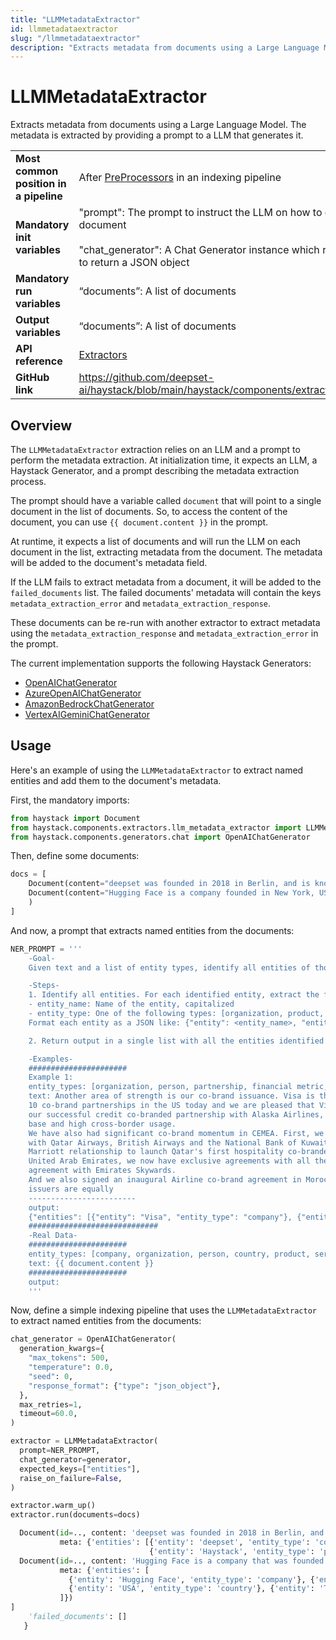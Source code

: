 ```yaml
---
title: "LLMMetadataExtractor"
id: llmmetadataextractor
slug: "/llmmetadataextractor"
description: "Extracts metadata from documents using a Large Language Model. The metadata is extracted by providing a prompt to a LLM that generates it."
---
```


# LLMMetadataExtractor

Extracts metadata from documents using a Large Language Model. The metadata is extracted by providing a prompt to a LLM that generates it.

|  |  |
| --- | --- |
| **Most common position in a pipeline** | After [PreProcessors](../preprocessors.mdx) in an indexing pipeline |
| **Mandatory init variables** | "prompt": The prompt to instruct the LLM on how to extract metadata from the document  <br /> <br />"chat_generator": A Chat Generator instance which represents the LLM configured to return a JSON object |
| **Mandatory run variables** | “documents”: A list of documents |
| **Output variables** | “documents”: A list of documents |
| **API reference** | [Extractors](/reference/extractors-api) |
| **GitHub link** | https://github.com/deepset-ai/haystack/blob/main/haystack/components/extractors/llm_metadata_extractor.py |

## Overview

The `LLMMetadataExtractor` extraction relies on an LLM and a prompt to perform the metadata extraction. At initialization time, it expects an LLM, a Haystack Generator, and a prompt describing the metadata extraction process.

The prompt should have a variable called `document` that will point to a single document in the list of documents. So, to access the content of the document, you can use `{{ document.content }}` in the prompt.

At runtime, it expects a list of documents and will run the LLM on each document in the list, extracting metadata from the document. The metadata will be added to the document's metadata field.

If the LLM fails to extract metadata from a document, it will be added to the `failed_documents` list. The failed documents' metadata will contain the keys `metadata_extraction_error` and `metadata_extraction_response`.

These documents can be re-run with another extractor to extract metadata using the `metadata_extraction_response` and `metadata_extraction_error` in the prompt.

The current implementation supports the following Haystack Generators:

- [OpenAIChatGenerator](../generators/openaichatgenerator.mdx)
- [AzureOpenAIChatGenerator](../generators/azureopenaichatgenerator.mdx)
- [AmazonBedrockChatGenerator](../generators/amazonbedrockchatgenerator.mdx)
- [VertexAIGeminiChatGenerator](../generators/vertexaigeminichatgenerator.mdx)

## Usage

Here's an example of using the `LLMMetadataExtractor` to extract named entities and add them to the document's metadata.

First, the mandatory imports:

```python
from haystack import Document
from haystack.components.extractors.llm_metadata_extractor import LLMMetadataExtractor
from haystack.components.generators.chat import OpenAIChatGenerator
```

Then, define some documents:

```python
docs = [
    Document(content="deepset was founded in 2018 in Berlin, and is known for its Haystack framework"),
    Document(content="Hugging Face is a company founded in New York, USA and is known for its Transformers library"
    )
]

```

And now, a prompt that extracts named entities from the documents:

```python
NER_PROMPT = '''
    -Goal-
    Given text and a list of entity types, identify all entities of those types from the text.

    -Steps-
    1. Identify all entities. For each identified entity, extract the following information:
    - entity_name: Name of the entity, capitalized
    - entity_type: One of the following types: [organization, product, service, industry]
    Format each entity as a JSON like: {"entity": <entity_name>, "entity_type": <entity_type>}

    2. Return output in a single list with all the entities identified in steps 1.

    -Examples-
    ######################
    Example 1:
    entity_types: [organization, person, partnership, financial metric, product, service, industry, investment strategy, market trend]
    text: Another area of strength is our co-brand issuance. Visa is the primary network partner for eight of the top
    10 co-brand partnerships in the US today and we are pleased that Visa has finalized a multi-year extension of
    our successful credit co-branded partnership with Alaska Airlines, a portfolio that benefits from a loyal customer
    base and high cross-border usage.
    We have also had significant co-brand momentum in CEMEA. First, we launched a new co-brand card in partnership
    with Qatar Airways, British Airways and the National Bank of Kuwait. Second, we expanded our strong global
    Marriott relationship to launch Qatar's first hospitality co-branded card with Qatar Islamic Bank. Across the
    United Arab Emirates, we now have exclusive agreements with all the leading airlines marked by a recent
    agreement with Emirates Skywards.
    And we also signed an inaugural Airline co-brand agreement in Morocco with Royal Air Maroc. Now newer digital
    issuers are equally
    ------------------------
    output:
    {"entities": [{"entity": "Visa", "entity_type": "company"}, {"entity": "Alaska Airlines", "entity_type": "company"}, {"entity": "Qatar Airways", "entity_type": "company"}, {"entity": "British Airways", "entity_type": "company"}, {"entity": "National Bank of Kuwait", "entity_type": "company"}, {"entity": "Marriott", "entity_type": "company"}, {"entity": "Qatar Islamic Bank", "entity_type": "company"}, {"entity": "Emirates Skywards", "entity_type": "company"}, {"entity": "Royal Air Maroc", "entity_type": "company"}]}
    #############################
    -Real Data-
    ######################
    entity_types: [company, organization, person, country, product, service]
    text: {{ document.content }}
    ######################
    output:
    '''
```

Now, define a simple indexing pipeline that uses the `LLMMetadataExtractor` to extract named entities from the documents:

```python
chat_generator = OpenAIChatGenerator(
  generation_kwargs={
    "max_tokens": 500,
    "temperature": 0.0,
    "seed": 0,
    "response_format": {"type": "json_object"},
  },
  max_retries=1,
  timeout=60.0,
)

extractor = LLMMetadataExtractor(
  prompt=NER_PROMPT,
  chat_generator=generator,
  expected_keys=["entities"],
  raise_on_failure=False,
)

extractor.warm_up()
extractor.run(documents=docs)

  Document(id=.., content: 'deepset was founded in 2018 in Berlin, and is known for its Haystack framework',
           meta: {'entities': [{'entity': 'deepset', 'entity_type': 'company'}, {'entity': 'Berlin', 'entity_type': 'city'},
                               {'entity': 'Haystack', 'entity_type': 'product'}]}),
  Document(id=.., content: 'Hugging Face is a company that was founded in New York, USA and is known for its Transformers library',
           meta: {'entities': [
             {'entity': 'Hugging Face', 'entity_type': 'company'}, {'entity': 'New York', 'entity_type': 'city'},
             {'entity': 'USA', 'entity_type': 'country'}, {'entity': 'Transformers', 'entity_type': 'product'}
           ]})
]
    'failed_documents': []
   }
```
